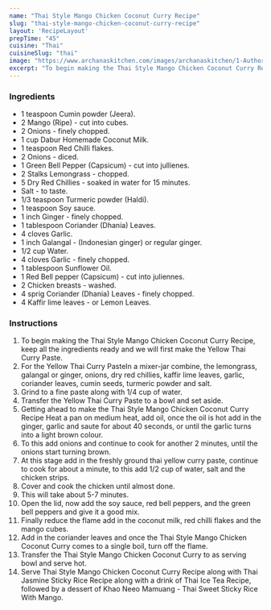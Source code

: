 ---
name: "Thai Style Mango Chicken Coconut Curry Recipe"
slug: "thai-style-mango-chicken-coconut-curry-recipe"
layout: 'RecipeLayout'
prepTime: "45"
cuisine: "Thai"
cuisineSlug: "thai"
image: "https://www.archanaskitchen.com/images/archanaskitchen/1-Author/sneha-archanaskitchen.com/Thai_Style_Mango_Chicken_Coconut_Curry_Recipe__1600.jpg"
excerpt: "To begin making the Thai Style Mango Chicken Coconut Curry Recipe, keep all the ingredients ready and we will first make the Yellow Thai Curry Paste"
---

### Ingredients

- 1 teaspoon Cumin powder (Jeera).
- 2 Mango (Ripe) - cut into cubes.
- 2 Onions - finely chopped.
- 1 cup Dabur Homemade Coconut Milk.
- 1 teaspoon Red Chilli flakes.
- 2 Onions - diced.
- 1 Green Bell Pepper (Capsicum) - cut into jullienes.
- 2 Stalks Lemongrass - chopped.
- 5 Dry Red Chillies - soaked in water for 15 minutes.
- Salt - to taste.
- 1/3 teaspoon Turmeric powder (Haldi).
- 1 teaspoon Soy sauce.
- 1 inch Ginger - finely chopped.
- 1 tablespoon Coriander (Dhania) Leaves.
- 4 cloves Garlic.
- 1 inch Galangal - (Indonesian ginger) or regular ginger.
- 1/2 cup Water.
- 4 cloves Garlic - finely chopped.
- 1 tablespoon Sunflower Oil.
- 1 Red Bell pepper (Capsicum) - cut into juliennes.
- 2 Chicken breasts - washed.
- 4 sprig Coriander (Dhania) Leaves - finely chopped.
- 4 Kaffir lime leaves - or Lemon Leaves.

### Instructions

1. To begin making the Thai Style Mango Chicken Coconut Curry Recipe, keep all the ingredients ready and we will first make the Yellow Thai Curry Paste.
1. For the Yellow Thai Curry PasteIn a mixer-jar combine, the lemongrass, galangal or ginger, onions, dry red chillies, kaffir lime leaves, garlic, coriander leaves, cumin seeds, turmeric powder and salt.
1. Grind to a fine paste along with 1/4 cup of water.
1. Transfer the Yellow Thai Curry Paste to a bowl and set aside.
1. Getting ahead to make the Thai Style Mango Chicken Coconut Curry Recipe Heat a pan on medium heat, add oil, once the oil is hot add in the ginger, garlic and saute for about 40 seconds, or until the garlic turns into a light brown colour.
1. To this add onions and continue to cook for another 2 minutes, until the onions start turning brown.
1. At this stage add in the freshly ground thai yellow curry paste, continue to cook for about a minute, to this add 1/2 cup of water, salt and the chicken strips.
1. Cover and cook the chicken until almost done.
1. This will take about 5-7 minutes.
1. Open the lid, now add the soy sauce, red bell peppers, and the green bell peppers and give it a good mix.
1. Finally reduce the flame add in the coconut milk, red chilli flakes and the mango cubes.
1. Add in the coriander leaves and once the Thai Style Mango Chicken Coconut Curry comes to a single boil, turn off the flame.
1. Transfer the Thai Style Mango Chicken Coconut Curry to as serving bowl and serve hot.
1. Serve Thai Style Mango Chicken Coconut Curry Recipe along with Thai Jasmine Sticky Rice Recipe along with a drink of Thai Ice Tea Recipe, followed  by a dessert of Khao Neeo Mamuang - Thai Sweet Sticky Rice With Mango.
